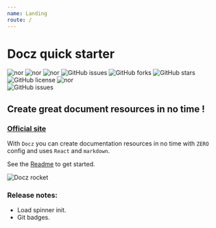 ```yaml
---
name: Landing
route: /
---
```


# Docz quick starter

![nor](https:/img.shields.io/static/v1.svg?label=dotenv&message=8.0.0&color=blue)
![nor](https:/img.shields.io/static/v1.svg?label=react&message=16.8.6&color=blue)
![nor](https:/img.shields.io/static/v1.svg?label=react-dom&message=16.8.6&color=blue)
![GitHub issues](https://img.shields.io/github/issues/CliffCrerar/Docz-quick-starter.svg)
![GitHub forks](https://img.shields.io/github/forks/CliffCrerar/Docz-quick-starter.svg)
![GitHub stars](https://img.shields.io/github/stars/CliffCrerar/Docz-quick-starter.svg)
![GitHub license](https://img.shields.io/github/license/CliffCrerar/Docz-quick-starter.svg)
![nor](https:/img.shields.io/static/v1.svg?label=docz-plugin-splash&message=1.0.1&color=blue)   
![GitHub issues](https://img.shields.io/github/downloads/CliffCrerar/Docz-quick-starter/total.svg)


## Create great document resources in no time !

### [Official site](https://www.docz.site/)

With `Docz` you can create documentation resources in no time with `ZERO` config and uses `React` and `markdown`.

See the [Readme](/readme) to get started.

<style jsx="jsx">{`
    img{
        max-width: 300px;
        hieght: auto; 
    }
`}</style>

![Docz rocket](https://storage.googleapis.com/cdnbucket2/files/svg/docz.rocket.svg)

### Release notes:

* Load spinner init.
* Git badges.
